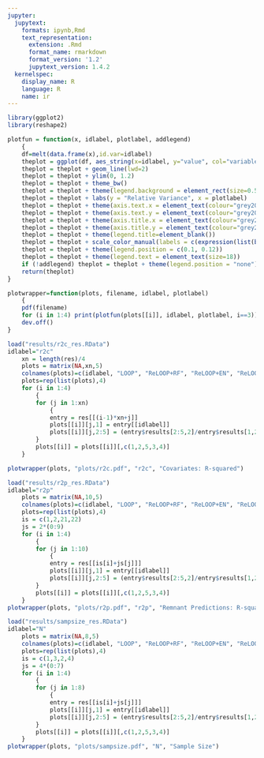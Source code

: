 ```yaml
---
jupyter:
  jupytext:
    formats: ipynb,Rmd
    text_representation:
      extension: .Rmd
      format_name: rmarkdown
      format_version: '1.2'
      jupytext_version: 1.4.2
  kernelspec:
    display_name: R
    language: R
    name: ir
---
```


```r
library(ggplot2)
library(reshape2)
```

```r
plotfun = function(x, idlabel, plotlabel, addlegend)
    {
    df=melt(data.frame(x),id.var=idlabel)
    theplot = ggplot(df, aes_string(x=idlabel, y="value", col="variable")) 
    theplot = theplot + geom_line(lwd=2)
    theplot = theplot + ylim(0, 1.2)
    theplot = theplot + theme_bw()
    theplot = theplot + theme(legend.background = element_rect(size=0.5, linetype="solid", colour ="black"))
    theplot = theplot + labs(y = "Relative Variance", x = plotlabel)
    theplot = theplot + theme(axis.text.x = element_text(colour="grey20",size=16))
    theplot = theplot + theme(axis.text.y = element_text(colour="grey20",size=16))
    theplot = theplot + theme(axis.title.x = element_text(colour="grey20",size=16))
    theplot = theplot + theme(axis.title.y = element_text(colour="grey20",size=16))
    theplot = theplot + theme(legend.title=element_blank())
    theplot = theplot + scale_color_manual(labels = c(expression(list(bold(x),"RF")), expression(list(x^r,"LS")), expression(list(tilde(bold(x)),"RF")), expression(list(tilde(bold(x)),"EN"))), values = c("lightblue", "orange", "violet", "black"))
    theplot = theplot + theme(legend.position = c(0.1, 0.12))
    theplot = theplot + theme(legend.text = element_text(size=18))
    if (!addlegend) theplot = theplot + theme(legend.position = "none")
    return(theplot)
}

plotwrapper=function(plots, filename, idlabel, plotlabel)
    {
    pdf(filename)
    for (i in 1:4) print(plotfun(plots[[i]], idlabel, plotlabel, i==3))
    dev.off()    
}
```

```r
load("results/r2c_res.RData")
idlabel="r2c"
    xn = length(res)/4
    plots = matrix(NA,xn,5)
    colnames(plots)=c(idlabel, "LOOP", "ReLOOP+RF", "ReLOOP+EN", "ReLOOP")
    plots=rep(list(plots),4)
    for (i in 1:4)
        {
        for (j in 1:xn)
            {
            entry = res[[(i-1)*xn+j]]
            plots[[i]][j,1] = entry[[idlabel]]
            plots[[i]][j,2:5] = (entry$results[2:5,2]/entry$results[1,2])^2
        }
        plots[[i]] = plots[[i]][,c(1,2,5,3,4)]
    }

plotwrapper(plots, "plots/r2c.pdf", "r2c", "Covariates: R-squared")
```

```r
load("results/r2p_res.RData")
idlabel="r2p"
    plots = matrix(NA,10,5)
    colnames(plots)=c(idlabel, "LOOP", "ReLOOP+RF", "ReLOOP+EN", "ReLOOP")
    plots=rep(list(plots),4)
    is = c(1,2,21,22)
    js = 2*(0:9)
    for (i in 1:4)
        {
        for (j in 1:10)
            {
            entry = res[[is[i]+js[j]]]
            plots[[i]][j,1] = entry[[idlabel]]
            plots[[i]][j,2:5] = (entry$results[2:5,2]/entry$results[1,2])^2
        }
        plots[[i]] = plots[[i]][,c(1,2,5,3,4)]
    }
plotwrapper(plots, "plots/r2p.pdf", "r2p", "Remnant Predictions: R-squared")
```

```r
load("results/sampsize_res.RData")
idlabel="N"
    plots = matrix(NA,8,5)
    colnames(plots)=c(idlabel, "LOOP", "ReLOOP+RF", "ReLOOP+EN", "ReLOOP")
    plots=rep(list(plots),4)
    is = c(1,3,2,4)
    js = 4*(0:7)
    for (i in 1:4)
        {
        for (j in 1:8)
            {
            entry = res[[is[i]+js[j]]]
            plots[[i]][j,1] = entry[[idlabel]]
            plots[[i]][j,2:5] = (entry$results[2:5,2]/entry$results[1,2])^2
        }
        plots[[i]] = plots[[i]][,c(1,2,5,3,4)]
    }
plotwrapper(plots, "plots/sampsize.pdf", "N", "Sample Size")
```
